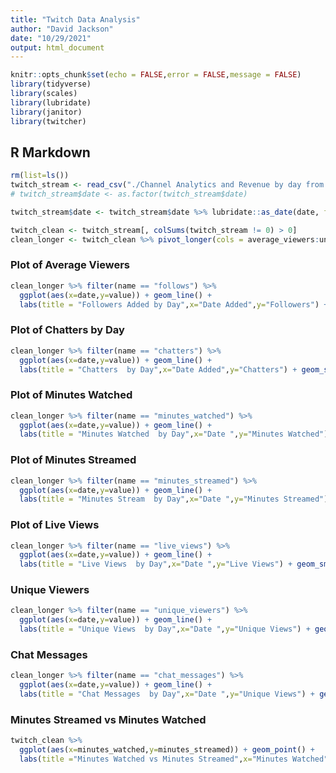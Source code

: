 ```yaml
---
title: "Twitch Data Analysis"
author: "David Jackson"
date: "10/29/2021"
output: html_document
---
```


```r
knitr::opts_chunk$set(echo = FALSE,error = FALSE,message = FALSE)
library(tidyverse)
library(scales)
library(lubridate)
library(janitor)
library(twitcher)
```

## R Markdown


```r
rm(list=ls())
twitch_stream <- read_csv("./Channel Analytics and Revenue by day from Sept_30_2021 to Oct_29_2021.csv") %>% clean_names() 
# twitch_stream$date <- as.factor(twitch_stream$date)

twitch_stream$date <- twitch_stream$date %>% lubridate::as_date(date, format = "%A %b %d  %Y")
```
```r
twitch_clean <- twitch_stream[, colSums(twitch_stream != 0) > 0]
clean_longer <- twitch_clean %>% pivot_longer(cols = average_viewers:unique_viewers)
```

###  Plot of Average Viewers

```r
clean_longer %>% filter(name == "follows") %>%
  ggplot(aes(x=date,y=value)) + geom_line() +
  labs(title = "Followers Added by Day",x="Date Added",y="Followers") + geom_smooth(aes(x=date,y=value),method ="glm")
``` 

###  Plot of Chatters by Day

```r
clean_longer %>% filter(name == "chatters") %>%
  ggplot(aes(x=date,y=value)) + geom_line() +
  labs(title = "Chatters  by Day",x="Date Added",y="Chatters") + geom_smooth(aes(x=date,y=value),method = "glm")
``` 

###  Plot of Minutes Watched

```r
clean_longer %>% filter(name == "minutes_watched") %>%
  ggplot(aes(x=date,y=value)) + geom_line() +
  labs(title = "Minutes Watched  by Day",x="Date ",y="Minutes Watched") + geom_smooth(aes(x=date,y=value),method ="glm")
``` 

###  Plot of Minutes Streamed

```r
clean_longer %>% filter(name == "minutes_streamed") %>%
  ggplot(aes(x=date,y=value)) + geom_line() +
  labs(title = "Minutes Stream  by Day",x="Date ",y="Minutes Streamed") + geom_smooth(aes(x=date,y=value),method="glm")
``` 

###  Plot of Live Views

```r
clean_longer %>% filter(name == "live_views") %>%
  ggplot(aes(x=date,y=value)) + geom_line() +
  labs(title = "Live Views  by Day",x="Date ",y="Live Views") + geom_smooth(aes(x=date,y=value),method="glm")
```


### Unique Viewers

```r
clean_longer %>% filter(name == "unique_viewers") %>%
  ggplot(aes(x=date,y=value)) + geom_line() +
  labs(title = "Unique Views  by Day",x="Date ",y="Unique Views") + geom_smooth(aes(x=date,y=value),method="glm")
```

### Chat Messages 

```r
clean_longer %>% filter(name == "chat_messages") %>%
  ggplot(aes(x=date,y=value)) + geom_line() +
  labs(title = "Chat Messages  by Day",x="Date ",y="Unique Views") + geom_smooth(aes(x=date,y=value),method="glm")
```

### Minutes Streamed vs Minutes Watched

```r
twitch_clean %>% 
  ggplot(aes(x=minutes_watched,y=minutes_streamed)) + geom_point() +
  labs(title ="Minutes Watched vs Minutes Streamed",x="Minutes Watched",y="Minutes Streamed") + geom_smooth(aes(x=minutes_watched,y=minutes_streamed),method="glm")
```